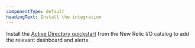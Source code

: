 ```yaml
---
componentType: default
headingText: Install the integration
---
```


Install the [Active Directory quickstart](https://newrelic.com/instant-observability/active-directory) from the New Relic I/O catalog to add the relevant dashboard and alerts. 